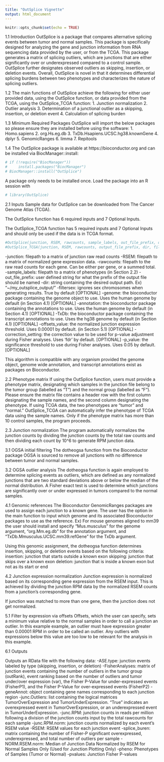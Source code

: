 ---
title: "OutSplice Vignette"
output: html_document
---

```{r setup, include=FALSE}
knitr::opts_chunk$set(echo = TRUE)
```


1.1 Introduction
OutSplice is a package that compares alternative splicing events between tumor and normal samples. This package is specifically designed for analyzing the gene and junction information from RNA sequencing data provided by the user, or from the TCGA. This package generates a matrix of splicing outliers, which are junctions that are either significantly over or underexpressed compared to a control sample. OutSplice further designates observed outliers as skipping, insertion, or deletion events. Overall, OutSplice is novel in that it determines differential splicing burdens between two phenotypes and characterizes the nature of splicing outliers.

1.2 The main functions of OutSplice achieve the following for either user provided data, using the OutSplice function, or data provided from the TCGA, using the OutSplice_TCGA function:
1. Junction normalization
2. Outlier analysis
3. Determination of a junctional outlier as a skipping, insertion, or deletion event
4. Calculation of splicing burden

1.3 Minimum Required Packages
OutSplice will import the below packages so please ensure they are installed before using the software:
1. Homo.sapiens
2. org.Hs.eg.db
3. TxDb.Hsapiens.UCSC.hg38.knownGene
4. dplyr
5. GenomicRanges
6. limma
7. Repitools

1.4 The OutSplice package is available at https://bioconductor.org and can be installed via BiocManager::install:

```{r}
# if (!require("BiocManager"))
#     install.packages("BiocManager")
# BiocManager::install("OutSplice")
```
A package only needs to be installed once. Load the package into an R session with
```{r}
# library(OutSplice)
```

2.1 Inputs
Sample data for OutSplice can be downloaded from The Cancer Genome Atlas (TCGA).

The OutSplice function has 6 required inputs and 7 Optional Inputs.

The OutSplice_TCGA function has 5 required inputs and 7 Optional Inputs and should only be used if the data is in TCGA format.


```{r}
#OutSplice(junction, RSEM, rawcounts, sample_labels, out_file_prefix, dir, filterSex=T, genome='Homo.sapiens', annotation='org.Hs.eg.db', TxDb='TxDb.Hspaiens.UCSC/hg38.knownGene', offsets_value=0.00001, correction_setting='fdr', p_value=0.05)
#OutSplice_TCGA(junction, RSEM, rawcounts, output_file_prefix, dir, filterSex=T, genome = 'Homo.sapiens', annotation = 'org.Hs.eg.db', TxDb = 'TxDb.Hsapiens.UCSC.hg38.knownGene', offsets_value=0.00001, correction_setting='fdr', p_value=0.05)
```

  -junction: filepath to a matrix of junction raw read counts
  -RSEM: filepath to a matrix of normalized gene expression data.
  -rawcounts: filepath to the raw read counts for each gene. Can be either per gene, or a summed total.
  -sample_labels: filepath to a matrix of phenotypes (in Section 2.2)
  -out_file_prefix: user defined string for what the prefix of the output file should be named
  -dir: string containing the desired output path. Ex) "~/my_outsplice_output/"
  -filtersex: ignores sex chromosomes when generating results. True by default [OPTIONAL]
  -genome: the bioconductor package containing the genome object to use. Uses the human genome by default (in Section 4.1) [OPTIONAL]
  -annotation: the bioconductor package containing the annotations to use. Uses the human genome by default (in Section 4.1) [OPTIONAL]
  -TxDb: the bioconductor package containing the transcript annotations to use. Uses the hg38 genome by default (in Section 4.1) [OPTIONAL]
  -offsets_value: the normalized junction expression threshold. Uses 0.00001 by default. (in Section 5.1) [OPTIONAL]
  -correction_setting: the correction value to be used for p-value adjustment during Fisher analyses. Uses 'fdr' by default. [OPTIONAL]
  -p_value: the significance threshold to use during Fisher analyses. Uses 0.05 by default. [OPTIONAL]

This algorithm is compatible with any organism provided the genome object, genome wide annotation, and transcript annotations exist as packages on Bioconductor.

2.2 Phenotype matrix 
If using the OutSplice function, users must provide a phenotype matrix, designating which samples in the junction file belong to the tumor group (labelled as "T") and the normal group (labelled as "F"). Please ensure the matrix file contains a header row with the first column designating the sample names, and the second column designating the phenotype. If using TCGA data, the two phenotypes are "tumor" and "normal." OutSplice_TCGA can automatically infer the phenotype of TCGA data using the sample names. Only if the phenotype matrix has more than 10 control samples, the program proceeds. 

2.3 Junction normalization
The program automatically normalizes the junction counts by dividing the junction counts by the total raw counts and then dividing each count by 10^6 to generate RPM junction data.

3.1 OGSA initial filtering
The dotheogsa function from the Bioconductor package OGSA is sourced to remove all junctions with no difference between tumor and normal samples.

3.2 OGSA outlier analysis
The dotheogsa function is again employed to determine splicing events as outliers, which are defined as any normalized junctions that are two standard deviations above or below the median of the normal distribution. A Fisher exact test is used to determine which junctions are significantly over or under expressed in tumors compared to the normal samples.

4.1 Genomic references
The Bioconductor GenomicRanges packages are used to assign each junction to a known gene. The user has the option in the main function to input which genome and its associated Bioconductor packages to use as the reference. Ex) For mouse genomes aligned to mm39 the user should install and specify "Mus.musculus" for the genome argument, "org.Mm.eg.db" for the annotation argument, and "TxDb.Mmusculus.UCSC.mm39.refGene" for the TxDb argument.

Using this genomic assignment, the dotheogsa function determines insertion, skipping, or deletion events based on the following criteria:
insertion: junction that starts outside a known exon
skipping: junction that skips over a known exon
deletion: junction that is inside a known exon but not as its start or end

4.2 Junction expression normalization
Junction expression is normalized based on its corresponding gene expression from the RSEM input. This is achieved by dividing the junction RPM data by the normalized RSEM counts from a junction's corresponding gene.

If junction was matched to more than one gene, then the junction does not get normalized.

5.1 Filter by expression via offsets
Offsets, which the user can specify, sets a minimum value relative to the normal samples in order to call a junction an outlier. In this example example, an outlier must have expression greater than 0.00001 RPM in order to be called an outlier. Any outliers with expressions below this value are too low to be relevant for the analysis in this example.

6.1 Outputs

Outputs an RData file with the following data:
  -ASE.type: junction events labeled by type (skipping, insertion, or deletion)
  -FisherAnalyses: matrix of junction events containing the number of outliers in the tumor group (outRank), event ranking based on the number of outliers and tumor under/over expression (var), the Fisher P-Value for under-expressed events (FisherP1), and the Fisher P-Value for over-expressed events (FisherP2)
  -geneAnnot: object containing gene names corresponding to each junction region
  -junc.Outliers: list containing the logical matrices TumorOverExpression and TumorUnderExpression. "True" indicates an overexpressed event in TumorOverExpression, or an underexpressed event in TumorUnderExpression.
  -junc.RPM: junction counts in reads per million following a division of the junction counts input by the total rawcounts for each sample
  -junc.RPM.norm: junction counts normalized by each event's RSEM value
  -RSEM: RSEM values for each junction event
  -splice_buren: matrix containing the number of Fisher-P significant overexpressed, underexpressed, and total number of outliers per sample
  -NORM.RSEM.norm: Median of Junction Data Normalized by RSEM for Normal Samples Only (Used for Junction Plotting Only)
  -pheno: Phenotypes of Samples (Tumor or Normal)
  -pvalues: Junction Fisher P-values
  
